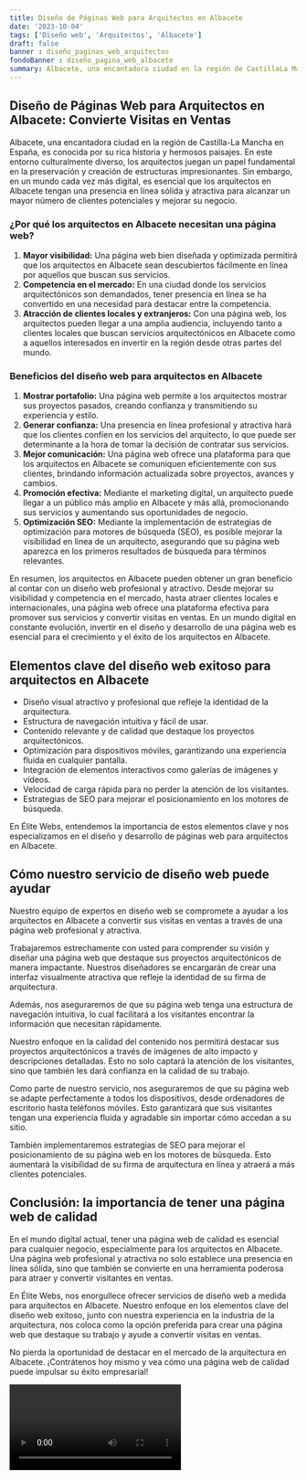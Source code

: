```yaml
---
title: Diseño de Páginas Web para Arquitectos en Albacete
date: '2023-10-04'
tags: ['Diseño web', 'Arquitectos', 'Albacete']
draft: false
banner : diseño_paginas_web_arquitectos
fondoBanner : diseño_pagina_web_albacete
summary: Albacete, una encantadora ciudad en la región de CastillaLa Mancha en España, es conocida por su rica historia y hermosos paisajes. En este entorno culturalmente diverso, los arquitectos juegan un papel fundamental en la preservación y creación de estructuras impresionantes. Sin embargo, en un mundo cada vez más digital, es esencial que los arquitectos en Albacete tengan una presencia en línea sólida y atractiva para alcanzar un mayor número de clientes potenciales y mejorar su negocio.
---
```


## Diseño de Páginas Web para Arquitectos en Albacete: Convierte Visitas en Ventas

Albacete, una encantadora ciudad en la región de Castilla-La Mancha en España, es conocida por su rica historia y hermosos paisajes. En este entorno culturalmente diverso, los arquitectos juegan un papel fundamental en la preservación y creación de estructuras impresionantes. Sin embargo, en un mundo cada vez más digital, es esencial que los arquitectos en Albacete tengan una presencia en línea sólida y atractiva para alcanzar un mayor número de clientes potenciales y mejorar su negocio.

### ¿Por qué los arquitectos en Albacete necesitan una página web?

1. **Mayor visibilidad:** Una página web bien diseñada y optimizada permitirá que los arquitectos en Albacete sean descubiertos fácilmente en línea por aquellos que buscan sus servicios.
2. **Competencia en el mercado:** En una ciudad donde los servicios arquitectónicos son demandados, tener presencia en línea se ha convertido en una necesidad para destacar entre la competencia.
3. **Atracción de clientes locales y extranjeros:** Con una página web, los arquitectos pueden llegar a una amplia audiencia, incluyendo tanto a clientes locales que buscan servicios arquitectónicos en Albacete como a aquellos interesados en invertir en la región desde otras partes del mundo.

### Beneficios del diseño web para arquitectos en Albacete

1. **Mostrar portafolio:** Una página web permite a los arquitectos mostrar sus proyectos pasados, creando confianza y transmitiendo su experiencia y estilo.
2. **Generar confianza:** Una presencia en línea profesional y atractiva hará que los clientes confíen en los servicios del arquitecto, lo que puede ser determinante a la hora de tomar la decisión de contratar sus servicios.
3. **Mejor comunicación:** Una página web ofrece una plataforma para que los arquitectos en Albacete se comuniquen eficientemente con sus clientes, brindando información actualizada sobre proyectos, avances y cambios.
4. **Promoción efectiva:** Mediante el marketing digital, un arquitecto puede llegar a un público más amplio en Albacete y más allá, promocionando sus servicios y aumentando sus oportunidades de negocio.
5. **Optimización SEO:** Mediante la implementación de estrategias de optimización para motores de búsqueda (SEO), es posible mejorar la visibilidad en línea de un arquitecto, asegurando que su página web aparezca en los primeros resultados de búsqueda para términos relevantes.

En resumen, los arquitectos en Albacete pueden obtener un gran beneficio al contar con un diseño web profesional y atractivo. Desde mejorar su visibilidad y competencia en el mercado, hasta atraer clientes locales e internacionales, una página web ofrece una plataforma efectiva para promover sus servicios y convertir visitas en ventas. En un mundo digital en constante evolución, invertir en el diseño y desarrollo de una página web es esencial para el crecimiento y el éxito de los arquitectos en Albacete.

<GifSeo />

<Cta />

## Elementos clave del diseño web exitoso para arquitectos en Albacete

- Diseño visual atractivo y profesional que refleje la identidad de la arquitectura.
- Estructura de navegación intuitiva y fácil de usar.
- Contenido relevante y de calidad que destaque los proyectos arquitectónicos.
- Optimización para dispositivos móviles, garantizando una experiencia fluida en cualquier pantalla.
- Integración de elementos interactivos como galerías de imágenes y vídeos.
- Velocidad de carga rápida para no perder la atención de los visitantes.
- Estrategias de SEO para mejorar el posicionamiento en los motores de búsqueda.

En Élite Webs, entendemos la importancia de estos elementos clave y nos especializamos en el diseño y desarrollo de páginas web para arquitectos en Albacete.

## Cómo nuestro servicio de diseño web puede ayudar

Nuestro equipo de expertos en diseño web se compromete a ayudar a los arquitectos en Albacete a convertir sus visitas en ventas a través de una página web profesional y atractiva. 

Trabajaremos estrechamente con usted para comprender su visión y diseñar una página web que destaque sus proyectos arquitectónicos de manera impactante. Nuestros diseñadores se encargarán de crear una interfaz visualmente atractiva que refleje la identidad de su firma de arquitectura.

Además, nos aseguraremos de que su página web tenga una estructura de navegación intuitiva, lo cual facilitará a los visitantes encontrar la información que necesitan rápidamente.

Nuestro enfoque en la calidad del contenido nos permitirá destacar sus proyectos arquitectónicos a través de imágenes de alto impacto y descripciones detalladas. Esto no solo captará la atención de los visitantes, sino que también les dará confianza en la calidad de su trabajo.

Como parte de nuestro servicio, nos aseguraremos de que su página web se adapte perfectamente a todos los dispositivos, desde ordenadores de escritorio hasta teléfonos móviles. Esto garantizará que sus visitantes tengan una experiencia fluida y agradable sin importar cómo accedan a su sitio.

También implementaremos estrategias de SEO para mejorar el posicionamiento de su página web en los motores de búsqueda. Esto aumentará la visibilidad de su firma de arquitectura en línea y atraerá a más clientes potenciales.

## Conclusión: la importancia de tener una página web de calidad

En el mundo digital actual, tener una página web de calidad es esencial para cualquier negocio, especialmente para los arquitectos en Albacete. Una página web profesional y atractiva no solo establece una presencia en línea sólida, sino que también se convierte en una herramienta poderosa para atraer y convertir visitantes en ventas.

En Élite Webs, nos enorgullece ofrecer servicios de diseño web a medida para arquitectos en Albacete. Nuestro enfoque en los elementos clave del diseño web exitoso, junto con nuestra experiencia en la industria de la arquitectura, nos coloca como la opción preferida para crear una página web que destaque su trabajo y ayude a convertir visitas en ventas.

No pierda la oportunidad de destacar en el mercado de la arquitectura en Albacete. ¡Contrátenos hoy mismo y vea cómo una página web de calidad puede impulsar su éxito empresarial!

<Video />

<CtaBot job='Arquitectos' city='Albacete'/>

<Gmaps query='Albacete+españa+maps' />